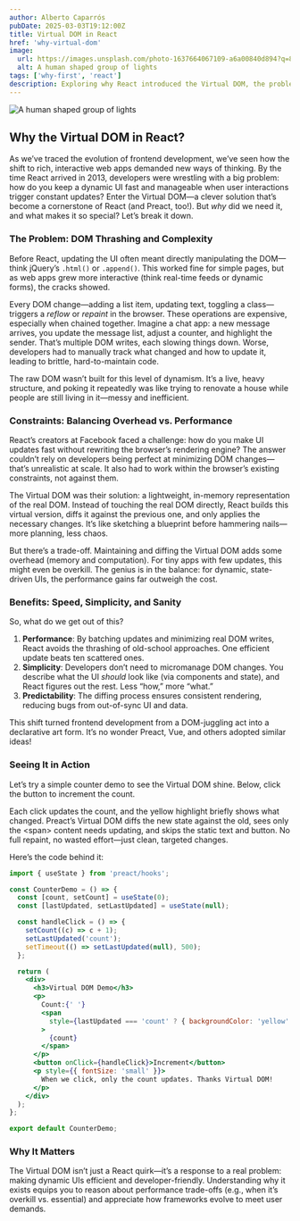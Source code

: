 ```yaml
---
author: Alberto Caparrós
pubDate: 2025-03-03T19:12:00Z
title: Virtual DOM in React
href: 'why-virtual-dom'
image:
  url: https://images.unsplash.com/photo-1637664067109-a6a00840d894?q=80&w=350
  alt: A human shaped group of lights
tags: ['why-first', 'react']
description: Exploring why React introduced the Virtual DOM, the problems it solves, and how it shapes modern frontend development.
---
```


![A human shaped group of lights](https://images.unsplash.com/photo-1637664067109-a6a00840d894?q=80&w=350)

## Why the Virtual DOM in React?

As we’ve traced the evolution of frontend development, we’ve seen how the shift to rich, interactive web apps demanded new ways of thinking. By the time React arrived in 2013, developers were wrestling with a big problem: how do you keep a dynamic UI fast and manageable when user interactions trigger constant updates? Enter the Virtual DOM—a clever solution that’s become a cornerstone of React (and Preact, too!). But _why_ did we need it, and what makes it so special? Let’s break it down.

### The Problem: DOM Thrashing and Complexity

Before React, updating the UI often meant directly manipulating the DOM—think jQuery’s `.html()` or `.append()`. This worked fine for simple pages, but as web apps grew more interactive (think real-time feeds or dynamic forms), the cracks showed.

Every DOM change—adding a list item, updating text, toggling a class—triggers a _reflow_ or _repaint_ in the browser. These operations are expensive, especially when chained together. Imagine a chat app: a new message arrives, you update the message list, adjust a counter, and highlight the sender. That’s multiple DOM writes, each slowing things down. Worse, developers had to manually track what changed and how to update it, leading to brittle, hard-to-maintain code.

The raw DOM wasn’t built for this level of dynamism. It’s a live, heavy structure, and poking it repeatedly was like trying to renovate a house while people are still living in it—messy and inefficient.

### Constraints: Balancing Overhead vs. Performance

React’s creators at Facebook faced a challenge: how do you make UI updates fast without rewriting the browser’s rendering engine? The answer couldn’t rely on developers being perfect at minimizing DOM changes—that’s unrealistic at scale. It also had to work within the browser’s existing constraints, not against them.

The Virtual DOM was their solution: a lightweight, in-memory representation of the real DOM. Instead of touching the real DOM directly, React builds this virtual version, diffs it against the previous one, and only applies the necessary changes. It’s like sketching a blueprint before hammering nails—more planning, less chaos.

But there’s a trade-off. Maintaining and diffing the Virtual DOM adds some overhead (memory and computation). For tiny apps with few updates, this might even be overkill. The genius is in the balance: for dynamic, state-driven UIs, the performance gains far outweigh the cost.

### Benefits: Speed, Simplicity, and Sanity

So, what do we get out of this?

1. **Performance**: By batching updates and minimizing real DOM writes, React avoids the thrashing of old-school approaches. One efficient update beats ten scattered ones.
2. **Simplicity**: Developers don’t need to micromanage DOM changes. You describe what the UI _should_ look like (via components and state), and React figures out the rest. Less “how,” more “what.”
3. **Predictability**: The diffing process ensures consistent rendering, reducing bugs from out-of-sync UI and data.

This shift turned frontend development from a DOM-juggling act into a declarative art form. It’s no wonder Preact, Vue, and others adopted similar ideas!

### Seeing It in Action

Let’s try a simple counter demo to see the Virtual DOM shine. Below, click the button to increment the count.


<CounterDemo client:only="preact" />

Each click updates the count, and the yellow highlight briefly shows what changed. Preact’s Virtual DOM diffs the new state against the old, sees only the &lt;span&gt; content needs updating, and skips the static text and button. No full repaint, no wasted effort—just clean, targeted changes.

Here’s the code behind it:

```jsx
import { useState } from 'preact/hooks';

const CounterDemo = () => {
  const [count, setCount] = useState(0);
  const [lastUpdated, setLastUpdated] = useState(null);

  const handleClick = () => {
    setCount((c) => c + 1);
    setLastUpdated('count');
    setTimeout(() => setLastUpdated(null), 500);
  };

  return (
    <div>
      <h3>Virtual DOM Demo</h3>
      <p>
        Count:{' '}
        <span
          style={lastUpdated === 'count' ? { backgroundColor: 'yellow' } : {}}
        >
          {count}
        </span>
      </p>
      <button onClick={handleClick}>Increment</button>
      <p style={{ fontSize: 'small' }}>
        When we click, only the count updates. Thanks Virtual DOM!
      </p>
    </div>
  );
};

export default CounterDemo;
```

### Why It Matters

The Virtual DOM isn’t just a React quirk—it’s a response to a real problem: making dynamic UIs efficient and developer-friendly. Understanding why it exists equips you to reason about performance trade-offs (e.g., when it’s overkill vs. essential) and appreciate how frameworks evolve to meet user demands.
